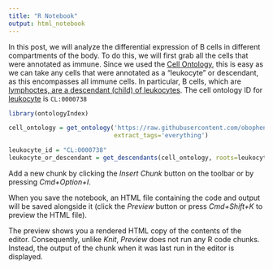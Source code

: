 ```yaml
---
title: "R Notebook"
output: html_notebook
---
```


In this post, we will analyze the differential expression of B cells in different compartments of the body. To do this, we will first grab all the cells that were annotated as immune. Since we used the [Cell Ontology](http://obofoundry.org/ontology/cl.html), this is easy as we can take any cells that were annotated as a "leukocyte" or descendant, as this encompasses all immune cells. In particular, B cells, which are [lymphoctes, are a descendant (child) of leukocytes](http://www.ontobee.org/ontology/CL?iri=http://purl.obolibrary.org/obo/CL_0000542). The cell ontology ID for [leukocyte](http://purl.obolibrary.org/obo/CL_0000738) is `CL:0000738`

```r
library(ontologyIndex)

cell_ontology = get_ontology('https://raw.githubusercontent.com/obophenotype/cell-ontology/master/cl-basic.obo',
                             extract_tags='everything')

leukocyte_id = "CL:0000738"
leukocyte_or_descendant = get_descendants(cell_ontology, roots=leukocyte_id)
```

Add a new chunk by clicking the *Insert Chunk* button on the toolbar or by pressing *Cmd+Option+I*.

When you save the notebook, an HTML file containing the code and output will be saved alongside it (click the *Preview* button or press *Cmd+Shift+K* to preview the HTML file). 

The preview shows you a rendered HTML copy of the contents of the editor. Consequently, unlike *Knit*, *Preview* does not run any R code chunks. Instead, the output of the chunk when it was last run in the editor is displayed.

